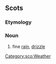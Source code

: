 ==Scots==

===Etymology===
{{rfe|lang=sco}}

===Noun===
{{sco-noun}}

# fine [[rain]], [[drizzle]]

[[Category:sco:Weather]]